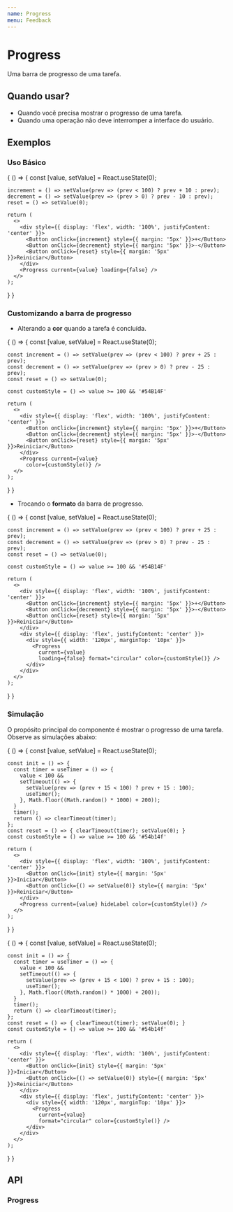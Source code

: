 ```yaml
---
name: Progress
menu: Feedback
---
```




# Progress

Uma barra de progresso de uma tarefa.

## Quando usar?

- Quando você precisa mostrar o progresso de uma tarefa.
- Quando uma operação não deve interromper a interface do usuário.

## Exemplos

### Uso Básico

<Playground>
{
  () => {
    const [value, setValue] = React.useState(0);

    increment = () => setValue(prev => (prev < 100) ? prev + 10 : prev);
    decrement = () => setValue(prev => (prev > 0) ? prev - 10 : prev);
    reset = () => setValue(0);

    return (
      <>
        <div style={{ display: 'flex', width: '100%', justifyContent: 'center' }}>
          <Button onClick={increment} style={{ margin: '5px' }}>+</Button>
          <Button onClick={decrement} style={{ margin: '5px' }}>-</Button>
          <Button onClick={reset} style={{ margin: '5px' }}>Reiniciar</Button>
        </div>
        <Progress current={value} loading={false} />
      </>
    );
  }
}

</Playground>

### Customizando a barra de progresso

- Alterando a **cor** quando a tarefa é concluída.

<Playground>
{
  () => {
    const [value, setValue] = React.useState(0);

    const increment = () => setValue(prev => (prev < 100) ? prev + 25 : prev);
    const decrement = () => setValue(prev => (prev > 0) ? prev - 25 : prev);
    const reset = () => setValue(0);

    const customStyle = () => value >= 100 && '#54B14F'

    return (
      <>
        <div style={{ display: 'flex', width: '100%', justifyContent: 'center' }}>
          <Button onClick={increment} style={{ margin: '5px' }}>+</Button>
          <Button onClick={decrement} style={{ margin: '5px' }}>-</Button>
          <Button onClick={reset} style={{ margin: '5px' }}>Reiniciar</Button>
        </div>
        <Progress current={value}
          color={customStyle()} />
      </>
    );
  }
}

</Playground>

- Trocando o **formato** da barra de progresso.

<Playground>
{
  () => {
    const [value, setValue] = React.useState(0);

    const increment = () => setValue(prev => (prev < 100) ? prev + 25 : prev);
    const decrement = () => setValue(prev => (prev > 0) ? prev - 25 : prev);
    const reset = () => setValue(0);

    const customStyle = () => value >= 100 && '#54B14F'

    return (
      <>
        <div style={{ display: 'flex', width: '100%', justifyContent: 'center' }}>
          <Button onClick={increment} style={{ margin: '5px' }}>+</Button>
          <Button onClick={decrement} style={{ margin: '5px' }}>-</Button>
          <Button onClick={reset} style={{ margin: '5px' }}>Reiniciar</Button>
        </div>
        <div style={{ display: 'flex', justifyContent: 'center' }}>
          <div style={{ width: '120px', marginTop: '10px' }}>
            <Progress
              current={value}
              loading={false} format="circular" color={customStyle()} />
          </div>
        </div>
      </>
    );
  }
}

</Playground>

### Simulação

O propósito principal do componente é mostrar o progresso de uma tarefa.  
Observe as simulações abaixo:

<Playground>
{
  () => {
    const [value, setValue] = React.useState(0);

    const init = () => {
      const timer = useTimer = () => {
        value < 100 &&
        setTimeout(() => {
          setValue(prev => (prev + 15 < 100) ? prev + 15 : 100);
          useTimer();
        }, Math.floor((Math.random() * 1000) + 200));
      }
      timer();
      return () => clearTimeout(timer);
    };
    const reset = () => { clearTimeout(timer); setValue(0); }
    const customStyle = () => value >= 100 && '#54b14f'

    return (
      <>
        <div style={{ display: 'flex', width: '100%', justifyContent: 'center' }}>
          <Button onClick={init} style={{ margin: '5px' }}>Iniciar</Button>
          <Button onClick={() => setValue(0)} style={{ margin: '5px' }}>Reiniciar</Button>
        </div>
        <Progress current={value} hideLabel color={customStyle()} />
      </>
    );
  }
}

</Playground>

<Playground>
{
  () => {
    const [value, setValue] = React.useState(0);

    const init = () => {
      const timer = useTimer = () => {
        value < 100 &&
        setTimeout(() => {
          setValue(prev => (prev + 15 < 100) ? prev + 15 : 100);
          useTimer();
        }, Math.floor((Math.random() * 1000) + 200));
      }
      timer();
      return () => clearTimeout(timer);
    };
    const reset = () => { clearTimeout(timer); setValue(0); }
    const customStyle = () => value >= 100 && '#54b14f'

    return (
      <>
        <div style={{ display: 'flex', width: '100%', justifyContent: 'center' }}>
          <Button onClick={init} style={{ margin: '5px' }}>Iniciar</Button>
          <Button onClick={() => setValue(0)} style={{ margin: '5px' }}>Reiniciar</Button>
        </div>
        <div style={{ display: 'flex', justifyContent: 'center' }}>
          <div style={{ width: '120px', marginTop: '10px' }}>
            <Progress
              current={value}
              format="circular" color={customStyle()} />
          </div>
        </div>
      </>
    );
  }
}

</Playground>

## API

### Progress

<Props of={Progress} />
